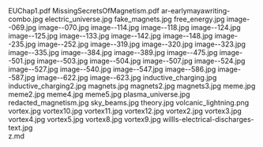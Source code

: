     
<EmbedFile src={PDF_EUChap1_pdf} className="w-full md:w-[24rem] md:h-[36rem] float-right sm:m-1 sm:ml-4">
	EUChap1.pdf
</EmbedFile>
<EmbedFile src={PDF_MissingSecretsOfMagnetism_pdf} className="w-full md:w-[24rem] md:h-[36rem] float-left sm:m-1 sm:mr-4">
	MissingSecretsOfMagnetism.pdf
</EmbedFile>
<PopImage className="sm:float-right m-auto sm:m-1 sm:ml-4" src={JPG_ar_earlymayawriting_combo_jpg} width={384} alt="ar-earlymayawriting-combo.jpg">
	ar-earlymayawriting-combo.jpg
</PopImage>
<PopImage className="sm:float-left m-auto sm:m-1 sm:mr-4" src={JPG_electric_universe_jpg} width={384} alt="electric_universe.jpg">
	electric_universe.jpg
</PopImage>
<PopImage className="sm:float-right m-auto sm:m-1 sm:ml-4" src={JPG_fake_magnets_jpg} width={384} alt="fake_magnets.jpg">
	fake_magnets.jpg
</PopImage>
<PopImage className="sm:float-left m-auto sm:m-1 sm:mr-4" src={JPG_free_energy_jpg} width={384} alt="free_energy.jpg">
	free_energy.jpg
</PopImage>
<PopImage className="sm:float-right m-auto sm:m-1 sm:ml-4" src={JPG_image__069_jpg} width={384} alt="image--069.jpg">
	image--069.jpg
</PopImage>
<PopImage className="sm:float-left m-auto sm:m-1 sm:mr-4" src={JPG_image__070_jpg} width={384} alt="image--070.jpg">
	image--070.jpg
</PopImage>
<PopImage className="sm:float-right m-auto sm:m-1 sm:ml-4" src={JPG_image__114_jpg} width={384} alt="image--114.jpg">
	image--114.jpg
</PopImage>
<PopImage className="sm:float-left m-auto sm:m-1 sm:mr-4" src={JPG_image__118_jpg} width={384} alt="image--118.jpg">
	image--118.jpg
</PopImage>
<PopImage className="sm:float-right m-auto sm:m-1 sm:ml-4" src={JPG_image__124_jpg} width={384} alt="image--124.jpg">
	image--124.jpg
</PopImage>
<PopImage className="sm:float-left m-auto sm:m-1 sm:mr-4" src={JPG_image__125_jpg} width={384} alt="image--125.jpg">
	image--125.jpg
</PopImage>
<PopImage className="sm:float-right m-auto sm:m-1 sm:ml-4" src={JPG_image__133_jpg} width={384} alt="image--133.jpg">
	image--133.jpg
</PopImage>
<PopImage className="sm:float-left m-auto sm:m-1 sm:mr-4" src={JPG_image__142_jpg} width={384} alt="image--142.jpg">
	image--142.jpg
</PopImage>
<PopImage className="sm:float-right m-auto sm:m-1 sm:ml-4" src={JPG_image__148_jpg} width={384} alt="image--148.jpg">
	image--148.jpg
</PopImage>
<PopImage className="sm:float-left m-auto sm:m-1 sm:mr-4" src={JPG_image__235_jpg} width={384} alt="image--235.jpg">
	image--235.jpg
</PopImage>
<PopImage className="sm:float-right m-auto sm:m-1 sm:ml-4" src={JPG_image__252_jpg} width={384} alt="image--252.jpg">
	image--252.jpg
</PopImage>
<PopImage className="sm:float-left m-auto sm:m-1 sm:mr-4" src={JPG_image__319_jpg} width={384} alt="image--319.jpg">
	image--319.jpg
</PopImage>
<PopImage className="sm:float-right m-auto sm:m-1 sm:ml-4" src={JPG_image__320_jpg} width={384} alt="image--320.jpg">
	image--320.jpg
</PopImage>
<PopImage className="sm:float-left m-auto sm:m-1 sm:mr-4" src={JPG_image__323_jpg} width={384} alt="image--323.jpg">
	image--323.jpg
</PopImage>
<PopImage className="sm:float-right m-auto sm:m-1 sm:ml-4" src={JPG_image__335_jpg} width={384} alt="image--335.jpg">
	image--335.jpg
</PopImage>
<PopImage className="sm:float-left m-auto sm:m-1 sm:mr-4" src={JPG_image__384_jpg} width={384} alt="image--384.jpg">
	image--384.jpg
</PopImage>
<PopImage className="sm:float-right m-auto sm:m-1 sm:ml-4" src={JPG_image__389_jpg} width={384} alt="image--389.jpg">
	image--389.jpg
</PopImage>
<PopImage className="sm:float-left m-auto sm:m-1 sm:mr-4" src={JPG_image__475_jpg} width={384} alt="image--475.jpg">
	image--475.jpg
</PopImage>
<PopImage className="sm:float-right m-auto sm:m-1 sm:ml-4" src={JPG_image__501_jpg} width={384} alt="image--501.jpg">
	image--501.jpg
</PopImage>
<PopImage className="sm:float-left m-auto sm:m-1 sm:mr-4" src={JPG_image__503_jpg} width={384} alt="image--503.jpg">
	image--503.jpg
</PopImage>
<PopImage className="sm:float-right m-auto sm:m-1 sm:ml-4" src={JPG_image__504_jpg} width={384} alt="image--504.jpg">
	image--504.jpg
</PopImage>
<PopImage className="sm:float-left m-auto sm:m-1 sm:mr-4" src={JPG_image__507_jpg} width={384} alt="image--507.jpg">
	image--507.jpg
</PopImage>
<PopImage className="sm:float-right m-auto sm:m-1 sm:ml-4" src={JPG_image__524_jpg} width={384} alt="image--524.jpg">
	image--524.jpg
</PopImage>
<PopImage className="sm:float-left m-auto sm:m-1 sm:mr-4" src={JPG_image__527_jpg} width={384} alt="image--527.jpg">
	image--527.jpg
</PopImage>
<PopImage className="sm:float-right m-auto sm:m-1 sm:ml-4" src={JPG_image__540_jpg} width={384} alt="image--540.jpg">
	image--540.jpg
</PopImage>
<PopImage className="sm:float-left m-auto sm:m-1 sm:mr-4" src={JPG_image__547_jpg} width={384} alt="image--547.jpg">
	image--547.jpg
</PopImage>
<PopImage className="sm:float-right m-auto sm:m-1 sm:ml-4" src={JPG_image__586_jpg} width={384} alt="image--586.jpg">
	image--586.jpg
</PopImage>
<PopImage className="sm:float-left m-auto sm:m-1 sm:mr-4" src={JPG_image__587_jpg} width={384} alt="image--587.jpg">
	image--587.jpg
</PopImage>
<PopImage className="sm:float-right m-auto sm:m-1 sm:ml-4" src={JPG_image__622_jpg} width={384} alt="image--622.jpg">
	image--622.jpg
</PopImage>
<PopImage className="sm:float-left m-auto sm:m-1 sm:mr-4" src={JPG_image__623_jpg} width={384} alt="image--623.jpg">
	image--623.jpg
</PopImage>
<PopImage className="sm:float-right m-auto sm:m-1 sm:ml-4" src={JPG_inductive_charging_jpg} width={384} alt="inductive_charging.jpg">
	inductive_charging.jpg
</PopImage>
<PopImage className="sm:float-left m-auto sm:m-1 sm:mr-4" src={JPG_inductive_charging2_jpg} width={384} alt="inductive_charging2.jpg">
	inductive_charging2.jpg
</PopImage>
<PopImage className="sm:float-right m-auto sm:m-1 sm:ml-4" src={JPG_magnets_jpg} width={384} alt="magnets.jpg">
	magnets.jpg
</PopImage>
<PopImage className="sm:float-left m-auto sm:m-1 sm:mr-4" src={JPG_magnets2_jpg} width={384} alt="magnets2.jpg">
	magnets2.jpg
</PopImage>
<PopImage className="sm:float-right m-auto sm:m-1 sm:ml-4" src={JPG_magnets3_jpg} width={384} alt="magnets3.jpg">
	magnets3.jpg
</PopImage>
<PopImage className="sm:float-left m-auto sm:m-1 sm:mr-4" src={JPG_meme_jpg} width={384} alt="meme.jpg">
	meme.jpg
</PopImage>
<PopImage className="sm:float-right m-auto sm:m-1 sm:ml-4" src={JPG_meme2_jpg} width={384} alt="meme2.jpg">
	meme2.jpg
</PopImage>
<PopImage className="sm:float-left m-auto sm:m-1 sm:mr-4" src={JPG_meme4_jpg} width={384} alt="meme4.jpg">
	meme4.jpg
</PopImage>
<PopImage className="sm:float-right m-auto sm:m-1 sm:ml-4" src={JPG_meme5_jpg} width={384} alt="meme5.jpg">
	meme5.jpg
</PopImage>
<PopImage className="sm:float-left m-auto sm:m-1 sm:mr-4" src={JPG_plasma_universe_jpg} width={384} alt="plasma_universe.jpg">
	plasma_universe.jpg
</PopImage>
<PopImage className="sm:float-right m-auto sm:m-1 sm:ml-4" src={JPG_redacted_magnetism_jpg} width={384} alt="redacted_magnetism.jpg">
	redacted_magnetism.jpg
</PopImage>
<PopImage className="sm:float-left m-auto sm:m-1 sm:mr-4" src={JPG_sky_beams_jpg} width={384} alt="sky_beams.jpg">
	sky_beams.jpg
</PopImage>
<PopImage className="sm:float-right m-auto sm:m-1 sm:ml-4" src={JPG_theory_jpg} width={384} alt="theory.jpg">
	theory.jpg
</PopImage>
<PopImage className="sm:float-left m-auto sm:m-1 sm:mr-4" src={PNG_volcanic_lightning_png} width={384} alt="volcanic_lightning.png">
	volcanic_lightning.png
</PopImage>
<PopImage className="sm:float-right m-auto sm:m-1 sm:ml-4" src={JPG_vortex_jpg} width={384} alt="vortex.jpg">
	vortex.jpg
</PopImage>
<PopImage className="sm:float-left m-auto sm:m-1 sm:mr-4" src={JPG_vortex10_jpg} width={384} alt="vortex10.jpg">
	vortex10.jpg
</PopImage>
<PopImage className="sm:float-right m-auto sm:m-1 sm:ml-4" src={JPG_vortex11_jpg} width={384} alt="vortex11.jpg">
	vortex11.jpg
</PopImage>
<PopImage className="sm:float-left m-auto sm:m-1 sm:mr-4" src={JPG_vortex12_jpg} width={384} alt="vortex12.jpg">
	vortex12.jpg
</PopImage>
<PopImage className="sm:float-right m-auto sm:m-1 sm:ml-4" src={JPG_vortex2_jpg} width={384} alt="vortex2.jpg">
	vortex2.jpg
</PopImage>
<PopImage className="sm:float-left m-auto sm:m-1 sm:mr-4" src={JPG_vortex3_jpg} width={384} alt="vortex3.jpg">
	vortex3.jpg
</PopImage>
<PopImage className="sm:float-right m-auto sm:m-1 sm:ml-4" src={JPG_vortex4_jpg} width={384} alt="vortex4.jpg">
	vortex4.jpg
</PopImage>
<PopImage className="sm:float-left m-auto sm:m-1 sm:mr-4" src={JPG_vortex5_jpg} width={384} alt="vortex5.jpg">
	vortex5.jpg
</PopImage>
<PopImage className="sm:float-right m-auto sm:m-1 sm:ml-4" src={JPG_vortex8_jpg} width={384} alt="vortex8.jpg">
	vortex8.jpg
</PopImage>
<PopImage className="sm:float-left m-auto sm:m-1 sm:mr-4" src={JPG_vortex9_jpg} width={384} alt="vortex9.jpg">
	vortex9.jpg
</PopImage>
<PopImage className="sm:float-right m-auto sm:m-1 sm:ml-4" src={JPG_willls_electrical_discharges_text_jpg} width={384} alt="willls-electrical-discharges-text.jpg">
	willls-electrical-discharges-text.jpg
</PopImage>
<div className="w-full md:max-w-[80rem] float-right italic">
	<MD_z_md />
	z.md
</div>
